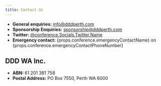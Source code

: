 ```yaml
---
title: Contact Us
---
```


-   **General enquiries:** [info@dddperth.com](mailto:info@dddperth.com)
-   **Sponsorship Enquiries:** [sponsorship@dddperth.com](mailto:sponsorship@dddperth.com)
-   **Twitter:** [@conference.Socials.Twitter.Name](https://twitter.com/conference.Socials.Twitter.Name)
-   **Emergency contact:** {props.conference.emergencyContactName} on {props.conference.emergencyContactPhoneNumber}

## DDD WA Inc.

-   **ABN:** 61 201 381 758
-   **Postal Address:** PO Box 7550, Perth WA 6000
